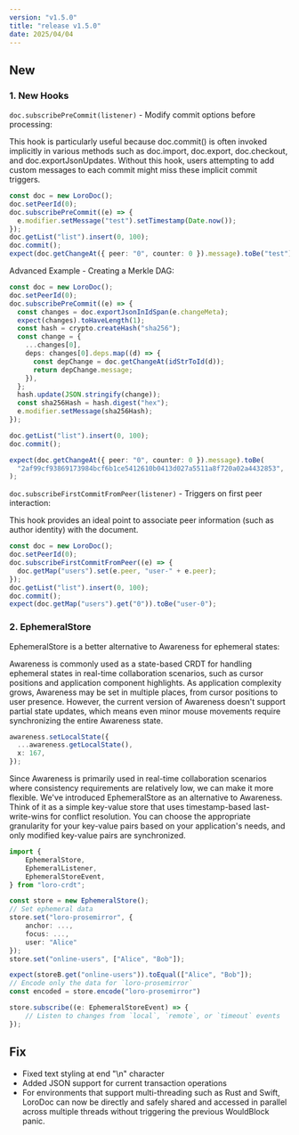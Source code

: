 ```yaml
---
version: "v1.5.0"
title: "release v1.5.0"
date: 2025/04/04
---
```


## New

### 1. New Hooks

`doc.subscribePreCommit(listener)` - Modify commit options before processing:

This hook is particularly useful because doc.commit() is often invoked implicitly in various methods such as doc.import, doc.export, doc.checkout, and doc.exportJsonUpdates. Without this hook, users attempting to add custom messages to each commit might miss these implicit commit triggers.

```ts
const doc = new LoroDoc();
doc.setPeerId(0);
doc.subscribePreCommit((e) => {
  e.modifier.setMessage("test").setTimestamp(Date.now());
});
doc.getList("list").insert(0, 100);
doc.commit();
expect(doc.getChangeAt({ peer: "0", counter: 0 }).message).toBe("test");
```

Advanced Example - Creating a Merkle DAG:

```ts
const doc = new LoroDoc();
doc.setPeerId(0);
doc.subscribePreCommit((e) => {
  const changes = doc.exportJsonInIdSpan(e.changeMeta);
  expect(changes).toHaveLength(1);
  const hash = crypto.createHash("sha256");
  const change = {
    ...changes[0],
    deps: changes[0].deps.map((d) => {
      const depChange = doc.getChangeAt(idStrToId(d));
      return depChange.message;
    }),
  };
  hash.update(JSON.stringify(change));
  const sha256Hash = hash.digest("hex");
  e.modifier.setMessage(sha256Hash);
});

doc.getList("list").insert(0, 100);
doc.commit();

expect(doc.getChangeAt({ peer: "0", counter: 0 }).message).toBe(
  "2af99cf93869173984bcf6b1ce5412610b0413d027a5511a8f720a02a4432853",
);
```

`doc.subscribeFirstCommitFromPeer(listener)` - Triggers on first peer interaction:

This hook provides an ideal point to associate peer information (such as author identity) with the document.

```ts
const doc = new LoroDoc();
doc.setPeerId(0);
doc.subscribeFirstCommitFromPeer((e) => {
  doc.getMap("users").set(e.peer, "user-" + e.peer);
});
doc.getList("list").insert(0, 100);
doc.commit();
expect(doc.getMap("users").get("0")).toBe("user-0");
```

### 2. EphemeralStore

EphemeralStore is a better alternative to Awareness for ephemeral states:

Awareness is commonly used as a state-based CRDT for handling ephemeral states in real-time collaboration scenarios, such as cursor positions and application component highlights. As application complexity grows, Awareness may be set in multiple places, from cursor positions to user presence. However, the current version of Awareness doesn't support partial state updates, which means even minor mouse movements require synchronizing the entire Awareness state.

```ts
awareness.setLocalState({
  ...awareness.getLocalState(),
  x: 167,
});
```
Since Awareness is primarily used in real-time collaboration scenarios where consistency requirements are relatively low, we can make it more flexible. We've introduced EphemeralStore as an alternative to Awareness. Think of it as a simple key-value store that uses timestamp-based last-write-wins for conflict resolution. You can choose the appropriate granularity for your key-value pairs based on your application's needs, and only modified key-value pairs are synchronized.


```ts
import {
    EphemeralStore,
    EphemeralListener,
    EphemeralStoreEvent,
} from "loro-crdt";

const store = new EphemeralStore();
// Set ephemeral data
store.set("loro-prosemirror", {
    anchor: ...,
    focus: ...,
    user: "Alice"
});
store.set("online-users", ["Alice", "Bob"]);

expect(storeB.get("online-users")).toEqual(["Alice", "Bob"]);
// Encode only the data for `loro-prosemirror`
const encoded = store.encode("loro-prosemirror")

store.subscribe((e: EphemeralStoreEvent) => {
    // Listen to changes from `local`, `remote`, or `timeout` events
});
```

## Fix

- Fixed text styling at end "\n" character
- Added JSON support for current transaction operations
- For environments that support multi-threading such as Rust and Swift, LoroDoc can now be directly and safely 
  shared and accessed in parallel across multiple threads without triggering the previous WouldBlock panic.

